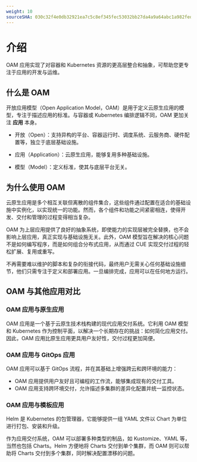 ```yaml
---
weight: 10
sourceSHA: 030c32f4e0db32921ea7c5c8ef345fec53032bb27da4a9a64abc1a982fed076f
---
```


# 介绍

OAM 应用实现了对容器和 Kubernetes 资源的更高层整合和抽象，可帮助您更专注于应用的开发与运维。

## 什么是 OAM 

开放应用模型（Open Application Model，OAM）是用于定义云原生应用的模型，专注于描述应用的标准。与容器或 Kubernetes 编排逻辑不同，OAM 更加关注 **应用** 本身。

- 开放（Open）：支持异构的平台、容器运行时、调度系统、云服务商、硬件配置等，独立于底层基础设施。

- 应用（Application）：云原生应用，能够复用多种基础设施。

- 模型（Model）：定义标准，使其与底层平台无关。

## 为什么使用 OAM

云原生应用是多个相互关联但离散的组件集合，这些组件通过配置在适合的基础设施中实例化，以实现统一的功能。然而，各个组件和功能之间紧密相连，使得开发、交付和管理的过程变得相当复杂。

OAM 为上层应用提供了良好的抽象系统，即使能力的实现层被完全替换，也不会影响上层应用，真正实现与基础设施无关。此外，OAM 模型旨在解决的核心问题不是如何编写程序，而是如何组合分布式应用，从而通过 CUE 实现交付过程的轻松扩展、复用或重写。

不再需要难以维护的脚本和复杂的衔接代码，最终用户无需关心任何基础设施细节，他们只需专注于定义和部署应用。一旦编排完成，应用可以在任何地方运行。

## OAM 与其他应用对比

### OAM 应用与原生应用

OAM 应用是一个基于云原生技术栈构建的现代应用交付系统。它利用 OAM 模型和 Kubernetes 作为控制平面，以解决一个长期存在的挑战：如何简化应用交付。因此，OAM 应用比原生应用更具用户友好性，交付过程更加简便。

### OAM 应用与 GitOps 应用

OAM 应用可以基于 GitOps 流程，并在其基础上增强跨云和跨环境的能力：

- OAM 应用提供用户友好且可编程的工作流，能够集成现有的交付工具。
- OAM 应用支持跨环境交付，允许描述多集群的差异化配置并统一监控状态。

### OAM 应用与模板应用

Helm 是 Kubernetes 的包管理器，它能够提供一组 YAML 文件以 Chart 为单位进行打包、安装和升级。

作为应用交付系统，OAM 可以部署多种类型的制品，如 Kustomize、YAML 等，当然也包括 Charts。Helm 方便地将 Charts 交付到单个集群，而 OAM 则可以帮助将 Charts 交付到多个集群，同时解决配置漂移的问题。
